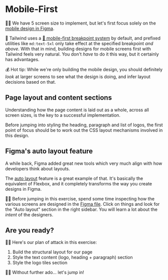 # Mobile-First

👨‍💼 We have 5 screen size to implement, but let's first focus solely on the [mobile design in Figma](https://www.figma.com/file/P7JAJ2NX6SOw72iTa8eyjl/Pixel-Perfect-Tailwind?type=design&node-id=285%3A1631&mode=design&t=Uz4PrzNet0bziaOa-1).

🦉 Tailwind uses a [📜 mobile-first breakpoint system](https://tailwindcss.com/docs/responsive-design#working-mobile-first) by default, and prefixed utilities like `md:text-5xl` only take effect at the specified breakpoint _and above_. With that in mind, building designs for mobile screens first with Tailwind feels very natural. You don't _have_ to do it this way, but it certainly has advantages.

💰 Hot tip: While we're only building the mobile design, you should definitely _look_ at larger screens to see what the design is doing, and infer layout decisions based on that.

## Page layout and content sections

Understanding how the page content is laid out as a whole, across all screen sizes, is the key to a successful implementation.

Before jumping into styling the heading, paragraph and list of logos, the first point of focus should be to work out the CSS layout mechanisms involved in this design.

## Figma's auto layout feature

A while back, Figma added great new tools which very much align with how developers think about layouts.

The [auto layout](https://help.figma.com/hc/en-us/articles/5731482952599-Using-auto-layout) feature is a great example of that. It's basically the equivalent of Flexbox, and it completely transforms the way you create designs in Figma.

👨‍💼 Before jumping in this exercise, spend some time inspecting how the various screens are designed in the [Figma file](https://www.figma.com/file/P7JAJ2NX6SOw72iTa8eyjl/Pixel-Perfect-Tailwind?type=design&node-id=0%3A1&mode=design&t=WVR4uy4alsTwrVTc-1). Click on things and look for the "Auto layout" section in the right sidebar. You will learn a lot about the _intent_ of the designers.

## Are you ready?

👨‍💼 Here's our plan of attack in this exercise:

1. Build the structural layout for our page
2. Style the text content (logo, heading + paragraph) section
3. Style the logo tiles section

👨‍💼 Without further ado... let's jump in!

